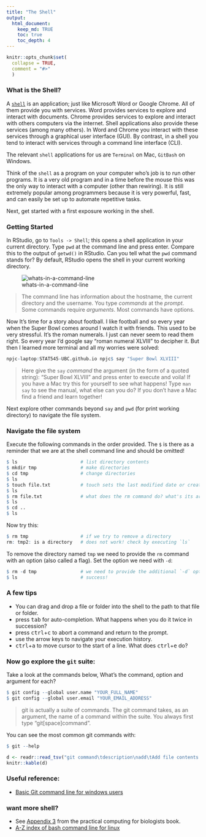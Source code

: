 ```yaml
---
title: "The Shell"
output:
  html_document:
    keep_md: TRUE
    toc: true
    toc_depth: 4
---
```


```r
knitr::opts_chunk$set(
  collapse = TRUE,
  comment = "#>"
  )
```


### What is the Shell?

A [`shell`](https://en.wikipedia.org/wiki/Shell_(computing)) is an application; just like Microsoft Word or Google Chrome. All of them provide you with services. Word provides services to explore and interact with documents. Chrome provides services to explore and interact with others computers via the internet. Shell applications also provide these services (among many others). In Word and Chrome you interact with these services through a graphical user interface (GUI). By contrast, in a shell you tend to interact with services through a command line interface (CLI).

The relevant `shell` applications for us are `Terminal` on Mac, `GitBash` on Windows.

Think of the `shell` as a program on your computer who's job is to run other programs. It is a very old program and in a time before the mouse this was the only way to interact with a computer (other than rewiring). It is still extremely popular among programmers because it is very powerful, fast, and can easily be set up to automate repetitive tasks.

Next, get started with a first exposure working in the shell.


### Getting Started

In RStudio, go to `Tools -> Shell`; this opens a shell application in your current directory. Type `pwd` at the command line and press enter. Compare this to the output of `getwd()` in RStudio. Can you tell what the `pwd` command stands for? By default, RStudio opens the shell in your current working directory.

![whats-in-a-command-line](git08_shell_whats-in-a-command-line.png)

> The command line has information about the hostname, the current directory and the username. You type _commands_ at the _prompt_. Some commands require _arguments_. Most commands have options.

Now It's time for a story about football. I like football and so every year when the Super Bowl comes around I watch it with friends. This used to be very stressful. It's the roman numerals. I just can never seem to read them right. So every year I'd google say "roman numeral XLVIII" to decipher it. But then I learned more terminal and all my worries were solved:

```r
npjc-laptop:STAT545-UBC.github.io npjc$ say "Super Bowl XLVIII"
```

> Here give the `say` _command_ the argument (in the form of a quoted string): "Super Bowl XLVIII" and press enter to execute and voila! If you have a Mac try this for yourself to see what happens! Type `man say` to see the manual, what else can you do? If you don't have a Mac find a friend and learn together!

Next explore other commands beyond `say` and `pwd` (for print working directory) to navigate the file system.

### Navigate the file system

Execute the following commands in the order provided. The `$` is there as a reminder that we are at the shell command line and should be omitted!

```r
$ ls                       # list directory contents
$ mkdir tmp                # make directories
$ cd tmp                   # change directories
$ ls
$ touch file.txt           # touch sets the last modified date or creates a file if it doesn't exist.
$ ls
$ rm file.txt              # what does the rm command do? what's its argument here?
$ ls
$ cd ..
$ ls
```

Now try this:
```r
$ rm tmp                   # if we try to remove a directory
rm: tmp2: is a directory   # does not work! check by executing `ls`
```

To remove the directory named `tmp` we need to provide the `rm` command with an option (also called a flag). Set the option we need with `-d`:
```r
$ rm -d tmp                # we need to provide the additional `-d` option or flag
$ ls                       # success!
```

### A few tips

* You can drag and drop a file or folder into the shell to the path to that file or folder.
* press <kbd>tab</kbd> for auto-completion. What happens when you do it twice in succession?
* press <kbd>ctrl</kbd>+<kbd>c</kbd> to abort a command and return to the prompt.
* use the arrow keys to navigate your execution history.
* <kbd>ctrl</kbd>+<kbd>a</kbd> to move cursor to the start of a line. What does <kbd>ctrl</kbd>+<kbd>e</kbd> do?


### Now go explore the `git` suite:

Take a look at the commands below, What's the command, option and argument for each?

```r
$ git config --global user.name "YOUR_FULL_NAME"
$ git config --global user.email "YOUR_EMAIL_ADDRESS"
```

> git is actually a suite of commands. The git command takes, as an argument, the name of a command within the suite. You always first type "git[space]command". 

You can see the most common git commands with:

```r
$ git --help
```

```r
d <- readr::read_tsv("git command\tdescription\nadd\tAdd file contents to the index\nbisect\tFind by binary search the change that introduced a bug\nbranch\tList, create, or delete branches\ncheckout\tCheckout a branch or paths to the working tree\nclone\tClone a repository into a new directory\ncommit\tRecord changes to the repository\ndiff\tShow changes between commits, commit and working tree, etc\nfetch\tDownload objects and refs from another repository\ngrep\tPrint lines matching a pattern\ninit\tCreate an empty Git repository or reinitialize an existing one\nlog\tShow commit logs\nmerge\tJoin two or more development histories together\nmv\tMove or rename a file, a directory, or a symlink\npull\tFetch from and integrate with another repository or a local branch\npush\tUpdate remote refs along with associated objects\nrebase\tForward-port local commits to the updated upstream head\nreset\tReset current HEAD to the specified state\nrm\tRemove files from the working tree and from the index\nshow\tShow various types of objects\nstatus\tShow the working tree status\ntag\tCreate, list, delete or verify a tag object signed with GPG\n")
knitr::kable(d)
```

### Useful reference:

* [Basic Git command line for windows users](http://www.codeproject.com/Articles/457305/Basic-Git-Command-Line-Reference-for-Windows-Users)


### want more shell?

* See [Appendix 3](http://practicalcomputing.org/files/PCfB_Appendices.pdf) from the practical computing for biologists book.
* [A-Z index of bash command line for linux](http://ss64.com/bash/)
